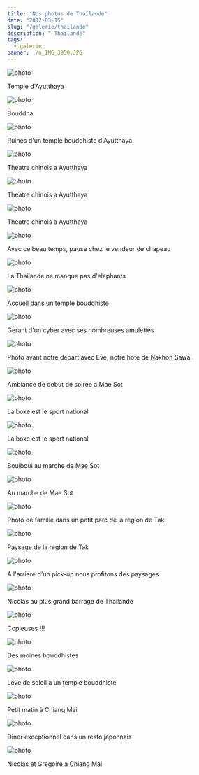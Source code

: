 ```yaml
---
title: "Nos photos de Thaïlande"
date: "2012-03-15"
slug: "/galerie/thailande"
description: " Thaïlande"
tags:
  - galerie
banner: ./n_IMG_3950.JPG
---
```


![photo](./n_IMG_3875.JPG)

<div class="img-caption">Temple d'Ayutthaya</div>

![photo](./n_IMG_3877.JPG)

<div class="img-caption">Bouddha</div>

![photo](./n_IMG_3883.JPG)

<div class="img-caption">Ruines d'un temple bouddhiste d'Ayutthaya</div>

![photo](./n_IMG_3891.JPG)

<div class="img-caption">Theatre chinois a Ayutthaya</div>

![photo](./n_IMG_3894.JPG)

<div class="img-caption">Theatre chinois a Ayutthaya</div>

![photo](./n_IMG_3896.JPG)

<div class="img-caption">Theatre chinois a Ayutthaya</div>

![photo](./n_IMG_3898.JPG)

<div class="img-caption">
  Avec ce beau temps, pause chez le vendeur de chapeau
</div>

![photo](./n_IMG_3906.JPG)

<div class="img-caption">La Thailande ne manque pas d'elephants</div>

![photo](./n_IMG_3917.JPG)

<div class="img-caption">Accueil dans un temple bouddhiste</div>

![photo](./n_IMG_3919.JPG)

<div class="img-caption">Gerant d'un cyber avec ses nombreuses amulettes</div>

![photo](./n_IMG_3924.JPG)

<div class="img-caption">
  Photo avant notre depart avec Eve, notre hote de Nakhon Sawai
</div>

![photo](./n_IMG_3934.JPG)

<div class="img-caption">Ambiance de debut de soiree a Mae Sot</div>

![photo](./n_IMG_3941.JPG)

<div class="img-caption">La boxe est le sport national</div>

![photo](./n_IMG_3950.JPG)

<div class="img-caption">La boxe est le sport national</div>

![photo](./n_IMG_3959.JPG)

<div class="img-caption">Bouiboui au marche de Mae Sot</div>

![photo](./n_IMG_3960.JPG)

<div class="img-caption">Au marche de Mae Sot</div>

![photo](./n_IMG_3966.JPG)

<div class="img-caption">
  Photo de famille dans un petit parc de la region de Tak
</div>

![photo](./n_IMG_3974.JPG)

<div class="img-caption">Paysage de la region de Tak</div>

![photo](./n_IMG_3978.JPG)

<div class="img-caption">
  A l'arriere d'un pick-up nous profitons des paysages
</div>

![photo](./n_IMG_3987.JPG)

<div class="img-caption">Nicolas au plus grand barrage de Thailande</div>

![photo](./n_IMG_3988.JPG)

<div class="img-caption">Copieuses !!!</div>

![photo](./n_IMG_4000.JPG)

<div class="img-caption">Des moines bouddhistes</div>

![photo](./n_IMG_4001.JPG)

<div class="img-caption">Leve de soleil a un temple bouddhiste</div>

![photo](./n_IMG_4011.JPG)

<div class="img-caption">Petit matin à Chiang Mai</div>

![photo](./n_IMG_4014.JPG)

<div class="img-caption">Diner exceptionnel dans un resto japonnais</div>

![photo](./n_IMG_4029.JPG)

<div class="img-caption">Nicolas et Gregoire a Chiang Mai</div>
